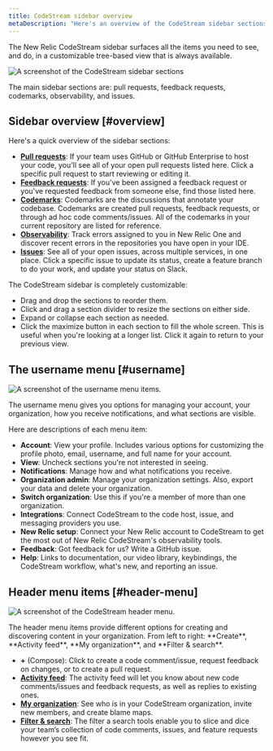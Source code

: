 ```yaml
---
title: CodeStream sidebar overview
metaDescription: "Here's an overview of the CodeStream sidebar sections."
---
```





The New Relic CodeStream sidebar surfaces all the items you need to see, and do, in a customizable tree-based view that is always available.

<img
  src={sidebar3}
  title="The CodeStream sidebar sections."
  alt="A screenshot of the CodeStream sidebar sections"
/>

<figcaption>
  The main sidebar sections are: pull requests, feedback requests, codemarks, observability, and issues.
</figcaption>

## Sidebar overview [#overview]

Here's a quick overview of the sidebar sections:

* **[Pull requests](/docs/codestream/codestream-ui-overview/pull-requests-section)**: If your team uses GitHub or GitHub Enterprise to host your code, you'll see all of your open pull requests listed here. Click a specific pull request to start reviewing or editing it.
* **[Feedback requests](/docs/codestream/codestream-ui-overview/feedback-requests-section)**: If you've been assigned a feedback request or you've requested feedback from someone else, find those listed here.
* **[Codemarks](/docs/codestream/codestream-ui-overview/codemarks-section)**: Codemarks are the discussions that annotate your codebase. Codemarks are created pull requests, feedback requests, or through ad hoc code comments/issues. All of the codemarks in your current repository are listed for reference.
* **[Observability](/docs/codestream/codestream-ui-overview/observability-section)**: Track errors assigned to you in New Relic One and discover recent errors in the repositories you have open in your IDE.
* **[Issues](/docs/codestream/codestream-ui-overview/issues-section)**: See all of your open issues, across multiple services, in one place. Click a specific issue to update its status, create a feature branch to do your work, and update your status on Slack.

The CodeStream sidebar is completely customizable:

* Drag and drop the sections to reorder them.
* Click and drag a section divider to resize the sections on either side.
* Expand or collapse each section as needed.
* Click the maximize button in each section to fill the whole screen. This is useful when you're looking at a longer list. Click it again to return to your previous view.

## The username menu [#username]

<img
  src={usernameMenu}
  title="The username menu items."
  alt="A screenshot of the username menu items."
/>

<figcaption>
  The username menu gives you options for managing your account, your organization, how you receive notifications, and what sections are visible.
</figcaption>

Here are descriptions of each menu item:

* **Account**: View your profile. Includes various options for customizing the profile photo, email, username, and full name for your account.
* **View**: Uncheck sections you're not interested in seeing.
* **Notifications**: Manage how and what notifications you receive.
* **Organization admin**: Manage your organization settings. Also, export your data and delete your organization.
* **Switch organization**: Use this if you're a member of more than one organization.
* **Integrations**: Connect CodeStream to the code host, issue, and messaging providers you use.
* **New Relic setup**: Connect your New Relic account to CodeStream to get the most out of New Relic CodeStream's observability tools.
* **Feedback**: Got feedback for us? Write a GitHub issue.
* **Help**: Links to documentation, our video library, keybindings, the CodeStream workflow, what's new, and reporting an issue.

## Header menu items [#header-menu]

<img
  src={globalOptions2}
  title="The CodeStream header menu."
  alt="A screenshot of the CodeStream header menu."
/>

<figcaption>
  The header menu items provide different options for creating and discovering content in your organization. From left to right: **Create**, **Activity feed**, **My organization**, and **Filter & search**.
</figcaption>

* **+** (Compose): Click to create a code comment/issue, request feedback on changes, or to create a pull request.
* **[Activity feed](/docs/codestream/codestream-ui-overview/activity-feed)**: The activity feed will let you know about new code comments/issues and feedback requests, as well as replies to existing ones.
* **[My organization](/docs/codestream/codestream-ui-overview/myorganization)**: See who is in your CodeStream organization, invite new members, and create blame maps.
* **[Filter & search](/docs/codestream/codestream-ui-overview/filter-and-search)**: The filter a search tools enable you to slice and dice your team’s collection of code comments, issues, and feature requests however you see fit.
